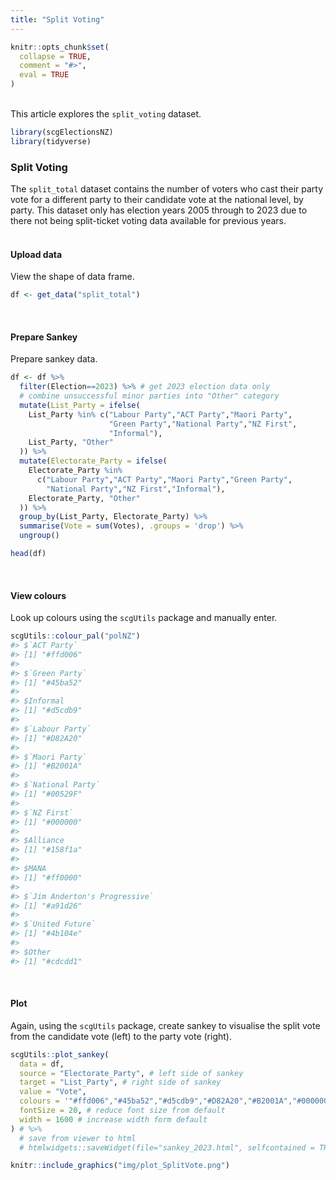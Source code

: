 ```yaml
---
title: "Split Voting"
---
```

```{=html}
<style>
  .content p {
    margin-top: 30px !important;
  }

  details {
    margin-bottom: 40px;
  }
</style>
```
```r
knitr::opts_chunk$set(
  collapse = TRUE,
  comment = "#>",
  eval = TRUE
)
```
<br>
This article explores the `split_voting` dataset.
<br>

```r
library(scgElectionsNZ)
library(tidyverse)
```
### Split Voting
The `split_total` dataset contains the number of voters who cast their party vote for a different party to their candidate vote at the national level, by party. This dataset only has election years 2005 through to 2023 due to there not being split-ticket voting data available for previous years.
<br>
<br>

#### Upload data
View the shape of data frame.
```r
df <- get_data("split_total")
```
<br>

#### Prepare Sankey
Prepare sankey data.
```r
df <- df %>%
  filter(Election==2023) %>% # get 2023 election data only
  # combine unsuccessful minor parties into "Other" category
  mutate(List_Party = ifelse(
    List_Party %in% c("Labour Party","ACT Party","Maori Party",
                      "Green Party","National Party","NZ First",
                      "Informal"),
    List_Party, "Other"
  )) %>%
  mutate(Electorate_Party = ifelse(
    Electorate_Party %in%
      c("Labour Party","ACT Party","Maori Party","Green Party",
        "National Party","NZ First","Informal"),
    Electorate_Party, "Other"
  )) %>%
  group_by(List_Party, Electorate_Party) %>%
  summarise(Vote = sum(Votes), .groups = 'drop') %>%
  ungroup()

head(df)
```
<br>

#### View colours
Look up colours using the `scgUtils` package and manually enter.
```r
scgUtils::colour_pal("polNZ")
#> $`ACT Party`
#> [1] "#ffd006"
#>
#> $`Green Party`
#> [1] "#45ba52"
#>
#> $Informal
#> [1] "#d5cdb9"
#>
#> $`Labour Party`
#> [1] "#D82A20"
#>
#> $`Maori Party`
#> [1] "#B2001A"
#>
#> $`National Party`
#> [1] "#00529F"
#>
#> $`NZ First`
#> [1] "#000000"
#>
#> $Alliance
#> [1] "#158f1a"
#>
#> $MANA
#> [1] "#ff0000"
#>
#> $`Jim Anderton's Progressive`
#> [1] "#a91d26"
#>
#> $`United Future`
#> [1] "#4b104e"
#>
#> $Other
#> [1] "#cdcdd1"
```
<br>

#### Plot
Again, using the `scgUtils` package, create sankey to visualise the split vote from the candidate vote (left) to the party vote (right).
```r
scgUtils::plot_sankey(
  data = df,
  source = "Electorate_Party", # left side of sankey
  target = "List_Party", # right side of sankey
  value = "Vote",
  colours = '"#ffd006","#45ba52","#d5cdb9","#D82A20","#B2001A","#000000","#00529F","#cdcdd1"',
  fontSize = 20, # reduce font size from default
  width = 1600 # increase width form default
) # %>%
  # save from viewer to html
  # htmlwidgets::saveWidget(file="sankey_2023.html", selfcontained = TRUE)
```
```r
knitr::include_graphics("img/plot_SplitVote.png")
```
